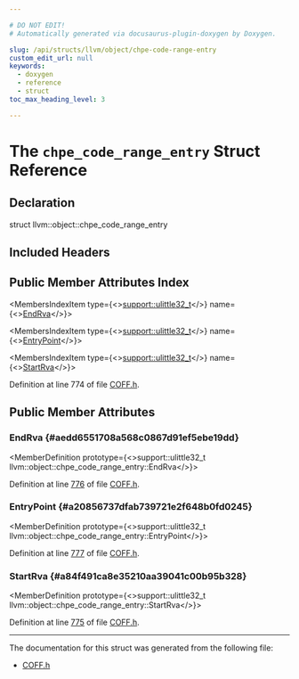 ```yaml
---

# DO NOT EDIT!
# Automatically generated via docusaurus-plugin-doxygen by Doxygen.

slug: /api/structs/llvm/object/chpe-code-range-entry
custom_edit_url: null
keywords:
  - doxygen
  - reference
  - struct
toc_max_heading_level: 3

---
```





# The `chpe_code_range_entry` Struct Reference

<DoxygenPage pluginConfig={pluginConfig}>



## Declaration

<CodeBlock>struct llvm::object::chpe_code_range_entry</CodeBlock>

## Included Headers

<IncludesList>
<IncludesListItem
  filePath="llvm/Object/COFF.h"
  permalink="/docs/api/files/include/include/llvm/include/llvm/object/coff-h"
  isLocal="true" />
</IncludesList>

## Public Member Attributes Index

<MembersIndex>

<MembersIndexItem
  type={<><a href="/docs/api/namespaces/llvm/support/#a206b37274fa3e908017da357d12724d1">support::ulittle32&#95;t</a></>}
  name={<><a href="#aedd6551708a568c0867d91ef5ebe19dd">EndRva</a></>}>
</MembersIndexItem>

<MembersIndexItem
  type={<><a href="/docs/api/namespaces/llvm/support/#a206b37274fa3e908017da357d12724d1">support::ulittle32&#95;t</a></>}
  name={<><a href="#a20856737dfab739721e2f648b0fd0245">EntryPoint</a></>}>
</MembersIndexItem>

<MembersIndexItem
  type={<><a href="/docs/api/namespaces/llvm/support/#a206b37274fa3e908017da357d12724d1">support::ulittle32&#95;t</a></>}
  name={<><a href="#a84f491ca8e35210aa39041c00b95b328">StartRva</a></>}>
</MembersIndexItem>

</MembersIndex>


Definition at line 774 of file <a href="/docs/api/files/include/include/llvm/include/llvm/object/coff-h">COFF.h</a>.

<SectionDefinition>

## Public Member Attributes

### EndRva {#aedd6551708a568c0867d91ef5ebe19dd}

<MemberDefinition
  prototype={<>support::ulittle32&#95;t llvm::object::chpe&#95;code&#95;range&#95;entry::EndRva</>}>

Definition at line <a href="/docs/api/files/include/include/llvm/include/llvm/object/coff-h/#l00776">776</a> of file <a href="/docs/api/files/include/include/llvm/include/llvm/object/coff-h">COFF.h</a>.
</MemberDefinition>

### EntryPoint {#a20856737dfab739721e2f648b0fd0245}

<MemberDefinition
  prototype={<>support::ulittle32&#95;t llvm::object::chpe&#95;code&#95;range&#95;entry::EntryPoint</>}>

Definition at line <a href="/docs/api/files/include/include/llvm/include/llvm/object/coff-h/#l00777">777</a> of file <a href="/docs/api/files/include/include/llvm/include/llvm/object/coff-h">COFF.h</a>.
</MemberDefinition>

### StartRva {#a84f491ca8e35210aa39041c00b95b328}

<MemberDefinition
  prototype={<>support::ulittle32&#95;t llvm::object::chpe&#95;code&#95;range&#95;entry::StartRva</>}>

Definition at line <a href="/docs/api/files/include/include/llvm/include/llvm/object/coff-h/#l00775">775</a> of file <a href="/docs/api/files/include/include/llvm/include/llvm/object/coff-h">COFF.h</a>.
</MemberDefinition>

</SectionDefinition>

<hr/>

The documentation for this struct was generated from the following file:

<ul>
<li><a href="/docs/api/files/include/include/llvm/include/llvm/object/coff-h">COFF.h</a></li>
</ul>

</DoxygenPage>
